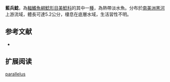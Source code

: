 {{Speciesbox
| name = 藍兵鯰
| image =  
| image_width = 250px
| image_caption = 
| status = NE
| status_system = IUCN3.1
| genus = Corydoras
| species = parallelus 
| authority = [[Burgess|Burgess]], 1993
| synonyms = 
}}

'''藍兵鯰'''，為[[輻鰭魚綱|輻鰭魚綱]][[鯰形目|鯰形目]][[美鯰科|美鯰科]]的其中一[[種|種]]，為熱帶淡水魚。分布於[[南美洲|南美洲]][[黑河|黑河]]上游流域，體長可達5.2公分，棲息在底層水域，生活習性不明。

==参考文献==
*{{FishBase_species|genus=Corydoras|species=parallelus |year=2014|month=11}}

== 扩展阅读 ==
{{refbegin}}
{{wikispecies-inline|Corydoras parallelus |藍兵鯰}}
{{refend}}
{{Taxonbar|from=Q3694953}}

[[Category:兵鯰屬|parallelus]]